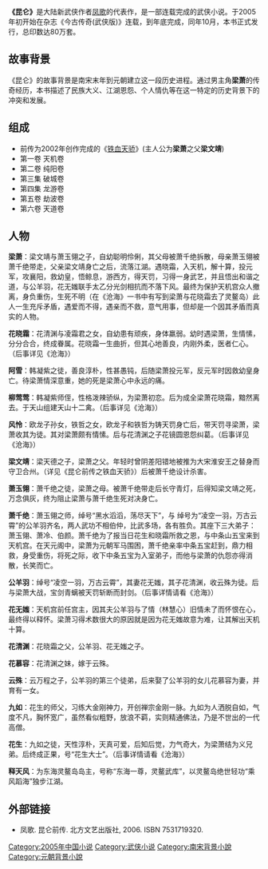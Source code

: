 {{expand|time=2010-08-04T12:50:32+00:00}}
{{unreferenced|time=2010-08-04T12:50:32+00:00}}
'''《昆仑》'''是大陆新武侠作者[[凤歌|凤歌]]的代表作，是一部连载完成的武侠小说。于2005年初开始在杂志《今古传奇(武侠版)》连载，到年底完成，同年10月，本书正式发行，总印数达80万套。

==故事背景==
《昆仑》的故事背景是南宋末年到元朝建立这一段历史进程。通过男主角'''梁萧'''的传奇经历，本书描述了民族大义、江湖恩怨、个人情仇等在这一特定的历史背景下的冲突和发展。

==组成==
* 前传为2002年创作完成的《[[铁血天骄|铁血天骄]]》(主人公为'''梁萧'''之父'''梁文靖''')
* 第一卷 天机卷
* 第二卷 纯阳卷
* 第三集 破城卷
* 第四集 龙游卷
* 第五卷 劫波卷
* 第六卷 天道卷

==人物==

'''梁萧'''：梁文靖与萧玉翎之子，自幼聪明伶俐，其父母被萧千绝拆散，母亲萧玉翎被萧千绝带走，父亲梁文靖身亡之后，流落江湖。遇晓霜，入天机，解十算，投元军，攻襄阳，救幼皇，悟鲸息，游西方，得天罚，习得一身武艺，并且悟出和谐之道，与公羊羽，花无媸联手太乙分光剑相抗而不落下风。最终为保护天机宫众人撤离，身负重伤，生死不明（在《沧海》一书中有写到梁萧与花晓霜去了灵鳌岛）此人一生充斥矛盾，遇爱而不得，遇亲而不救，意气用事，但却是一个因其矛盾而真实的人物。

'''花晓霜'''：花清渊与凌霜君之女，自幼患有顽疾，身体羸弱。幼时遇梁萧，生情愫，分分合合，终成眷属。花晓霜一生曲折，但其心地善良，内刚外柔，医者仁心。（后事详见《沧海》）

'''阿雪'''：韩凝紫之徒，善良淳朴，性甚愚钝，后随梁萧投元军，反元军时因救幼皇身亡。待梁萧情深意重，她的死是梁萧心中永远的痛。

'''柳莺莺'''：韩凝紫师侄，性格泼辣骄纵，为梁萧初恋。后为成全梁萧花晓霜，黯然离去。于天山组建天山十二禽。（后事详见《沧海》）

'''风怜'''：欧龙子孙女，铁哲之女，欧龙子和铁哲为铸天罚身亡后，带天罚寻梁萧，梁萧收其为徒。其对梁萧颇有情愫。后与花清渊之子花镜圆恩怨纠葛。（后事详见《沧海》）

'''梁文靖'''：梁天德之子，梁萧之父。年轻时曾阴差阳错地被推为大宋淮安王之替身而守卫合州。（详见《昆仑前传之铁血天骄》）后被萧千绝设计杀害。

'''萧玉翎'''：萧千绝之徒，梁萧之母。被萧千绝带走后长守青灯，后得知梁文靖之死，万念俱灰，终为阻止梁萧与萧千绝生死对决身亡。

'''萧千绝'''：萧玉翎之师，绰号“黑水滔滔，荡尽天下”，与 绰号为“凌空一羽，万古云霄”的公羊羽齐名，两人武功不相伯仲，比武多场，各有胜负。其座下三大弟子：萧玉翎、萧冷、伯颜。萧千绝为了报当日花生和晓霜所救之恩，与中条山五宝来到天机宫。在天元阁中，梁萧为元朝军马围困，萧千绝亲率中条五宝赶到，鼎力相救，身受重伤，将死之际，收下中条五宝为入室弟子，而他与梁萧的仇怨亦得消散，长笑而亡。

'''公羊羽'''：绰号“凌空一羽，万古云霄”，其妻花无媸，其子花清渊，收云殊为徒。后与梁萧大战，宝剑青螭被天罚斩断而封剑。（后事详情请看《沧海》）

'''花无媸'''：天机宫前任宫主，因其夫公羊羽与了情（林慧心）旧情未了而怀恨在心，最终得以释怀。梁萧习得术数很大的原因就是因为花无媸故意为难，让其解出天机十算。

'''花清渊'''：花晓霜之父，公羊羽、花无媸之子。

'''花慕容'''：花清渊之妹，嫁于云殊。

'''云殊'''：云万程之子，公羊羽的第三个徒弟，后来娶了公羊羽的女儿花慕容为妻，并育有一女。

'''九如'''：花生的师父，习练大金刚神力，开创禅宗金刚一脉。九如为人洒脱自如，气度不凡，胸怀宽广，虽然看似粗野，放浪不羁，实则精通佛法，乃是不世出的一代高僧。

'''花生'''：九如之徒，天性淳朴，天真可爱，后知后觉，力气奇大，为梁萧结为义兄弟。后终成正果，号“花生大士”。（后事详情请看《沧海》）

'''释天风'''：为东海灵鳌岛岛主，号称“东海一尊，灵鳌武库”，以灵鳌岛绝世轻功“乘风蹈海”独步江湖。

==外部链接==
* 凤歌. 昆仑前传. 北方文艺出版社, 2006. ISBN 7531719320.

[[Category:2005年中国小说|Category:2005年中国小说]]
[[Category:武侠小说|Category:武侠小说]]
[[Category:南宋背景小說|Category:南宋背景小說]]
[[Category:元朝背景小說|Category:元朝背景小說]]